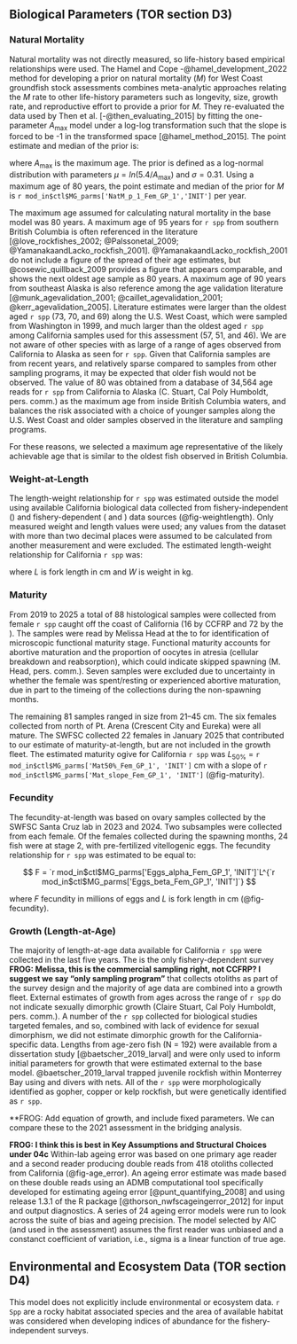 ## Biological Parameters (TOR section D3) {#sec-biology}

### Natural Mortality

Natural mortality was not directly measured, so life-history based empirical relationships were used. The Hamel and Cope -@hamel_development_2022 method for developing a prior on natural mortality ($M$) for West Coast groundfish stock assessments combines meta-analytic approaches relating the $M$ rate to other life-history parameters such as longevity, size, growth rate, and reproductive effort to provide a prior for $M$. They re-evaluated the data used by Then et al. [-@then_evaluating_2015] by fitting the one-parameter $A_{\text{max}}$ model under a log-log transformation such that the slope is forced to be -1 in the transformed space [@hamel_method_2015]. The point estimate and median of the prior is:

\begin{centering}

$M=\frac{5.4}{A_{\text{max}}}$

\end{centering}

\vspace{0.5cm}

where $A_{\text{max}}$ is the maximum age. The prior is defined as a log-normal distribution with parameters $\mu = ln(5.4/A_{\text{max}})$ and $\sigma = 0.31$. Using a maximum age of 80 years, the point estimate and median of the prior for $M$ is `r mod_in$ctl$MG_parms['NatM_p_1_Fem_GP_1','INIT']` per year.

The maximum age assumed for calculating natural mortality in the base model was 80 years. A maximum age of 95 years for `r spp` from southern British Columbia is often referenced in the literature [@love_rockfishes_2002; @Palssonetal_2009; @YamanakaandLacko_rockfish_2001]. @YamanakaandLacko_rockfish_2001 do not include a figure of the spread of their age estimates, but @cosewic_quillback_2009 provides a figure that appears comparable, and shows the next oldest age sample as 80 years. A maximum age of 90 years from southeast Alaska is also reference among the age validation literature [@munk_agevalidation_2001; @caillet_agevalidation_2001; @kerr_agevalidation_2005]. Literature estimates were larger than the oldest aged `r spp` (73, 70, and 69) along the U.S. West Coast, which were sampled from Washington in 1999, and much larger than the oldest aged `r spp` among California samples used for this assessment (57, 51, and 46). We are not aware of other species with as large of a range of ages observed from California to Alaska as seen for `r spp`. Given that California samples are from recent years, and relatively sparse compared to samples from other sampling programs, it may be expected that older fish would not be observed. The value of 80 was obtained from a database of 34,564 age reads for `r spp` from California to Alaska (C. Stuart, Cal Poly Humboldt, pers. comm.) as the maximum age from inside British Columbia waters, and balances the risk associated with a choice of younger samples along the U.S. West Coast and older samples observed in the literature and sampling programs. 

For these reasons, we selected a maximum age representative of the likely achievable age that is similar to the oldest fish observed in British Columbia.  


### Weight-at-Length

The length-weight relationship for `r spp` was estimated outside the model using available California biological data collected from fishery-independent (\gls{s-wcgbt}) and fishery-dependent (\gls{mrfss} and \gls{crfs}) data sources (@fig-weightlength). Only measured weight and length values were used; any values from the \gls{mrfss} dataset with more than two decimal places were assumed to be calculated from another measurement and were excluded. The estimated length-weight relationship for California `r spp` was:
\begin{centering}

$$
W = `r mod_in$ctl$MG_parms['Wtlen_1_Fem_GP_1', 'INIT']`L^{`r mod_in$ctl$MG_parms['Wtlen_2_Fem_GP_1', 'INIT']`}
$$

\end{centering}

\vspace{0.5cm}
  
where $L$ is fork length in cm and $W$ is weight in kg.


### Maturity

From 2019 to 2025 a total of 88 histological samples were collected from female `r spp` caught off the coast of California (16 by CCFRP and 72 by the \gls{swfsc}). The samples were read by Melissa Head at the \gls{nwfsc} to for identification of microscopic functional maturity stage. Functional maturity accounts for abortive maturation and the proportion of oocytes in atresia (cellular breakdown and reabsorption), which could indicate skipped spawning (M. Head, pers. comm.). Seven samples were excluded due to uncertainty in whether the female was spent/resting or experienced abortive maturation, due in part to the timeing of the collections during the non-spawning months.  

The remaining 81 samples ranged in size from 21--45 cm. The six females collected from north of Pt. Arena (Crescent City and Eureka) were all mature.  The SWFSC collected 22 females in January 2025 that contributed to our estimate of maturity-at-length, but are not included in the growth fleet. The estimated maturity ogive for California `r spp` was 
 $L_{50\%}$ = `r mod_in$ctl$MG_parms['Mat50%_Fem_GP_1', 'INIT']` cm with a slope of `r mod_in$ctl$MG_parms['Mat_slope_Fem_GP_1', 'INIT']` (@fig-maturity).  


### Fecundity

The fecundity-at-length was based on ovary samples collected by the SWFSC Santa Cruz lab in 2023 and 2024. Two subsamples were collected from each female. Of the females collected during the spawning months, 24 fish were at stage 2, with pre-fertilized vitellogenic eggs.  The fecundity relationship for `r spp` was estimated to be equal to:

$$
F = `r mod_in$ctl$MG_parms['Eggs_alpha_Fem_GP_1', 'INIT']`L^{`r mod_in$ctl$MG_parms['Eggs_beta_Fem_GP_1', 'INIT']`} 
$$

where $F$ fecundity in millions of eggs and $L$ is fork length in cm (@fig-fecundity). 

### Growth (Length-at-Age)

The majority of length-at-age data available for California `r spp` were collected in the last five years. The \gls{ccgs} is the only fishery-dependent survey **FROG: Melissa, this is the commercial sampling right, not CCFRP? I suggest we say "only sampling program"** that collects otoliths as part of the survey design and the majority of age data are combined into a growth fleet.  External estimates of growth from ages across the range of `r spp` do not indicate sexually dimorphic growth (Claire Stuart, Cal Poly Humboldt, pers. comm.). A number of the `r spp` collected for biological studies targeted females, and so, combined with lack of evidence for sexual dimorphism, we did not estimate dimorphic growth for the California-specific data. Lengths from age-zero fish (N = 192) were available from a dissertation study [@baetscher_2019_larval] and were only used to inform initial parameters for growth that were estimated external to the base model. @baetscher_2019_larval trapped juvenile rockfish within Monterrey Bay using \gls{smurf} and divers with nets. All of the `r spp` were morphologically identified as gopher, copper or kelp rockfish, but were genetically identified as `r spp`. 

**FROG: Add equation of growth, and include fixed parameters. We can compare these to the 2021 assessment in the bridging analysis. 

**FROG: I think this is best in Key Assumptions and Structural Choices under 04c**
Within-lab ageing error was based on one primary age reader and a second reader producing double reads from 418 otoliths collected from California (@fig-age_error). An ageing error estimate was made based on these double reads using an ADMB computational tool specifically developed for estimating ageing error [@punt_quantifying_2008] and using release 1.3.1 of the R package \href{https://github.com/pfmc-assessments/nwfscAgeingError}{nwfscAgeingError} [@thorson_nwfscageingerror_2012] for input and output diagnostics. A series of 24 ageing error models were run to look across the suite of bias and ageing precision. The model selected by AIC (and used in the assessment) assumes the first reader was unbiased and a constanct coefficient of variation, i.e., sigma is a linear function of true age.

## Environmental and Ecosystem Data (TOR section D4) 

This model does not explicitly include environmental or ecosystem data. `r Spp` are a rocky habitat associated species and the area of available habitat was considered when developing indices of abundance for the fishery-independent surveys. 

<!-- Environmental or ecosystem data or model products used in the stock assessment model and/or in the preparation of data or estimation of biological parameters. If environmental or ecosystem data are incorporated in the stock assessment model, provide a report of consultations with technical teams that evaluate ecosystem data or methodologies used in  -->




